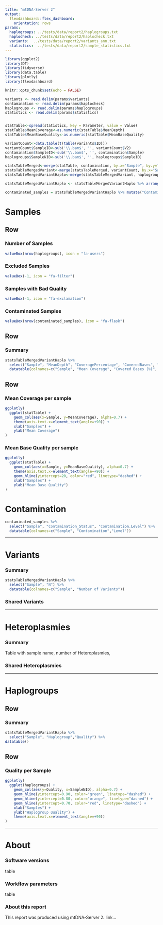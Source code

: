 ```yaml
---
title: "mtDNA-Server 2"
output:
  flexdashboard::flex_dashboard:
    orientation: rows
params:
  haplogroups: ../tests/data/report2/haplogroups.txt
  haplocheck: ../tests/data/report2/haplocheck.txt
  variants:  ../tests/data/report2/variants_ann.txt
  statistics:  ../tests/data/report2/sample_statistics.txt
---
```


```r
library(ggplot2)
library(DT)
library(tidyverse)
library(data.table)
library(plotly)
library(flexdashboard)

knitr::opts_chunk$set(echo = FALSE)
```

```r

variants <- read.delim(params$variants)
contamination <- read.delim(params$haplocheck)
haplogroups <- read.delim(params$haplogroups)
statistics <- read.delim(params$statistics)


statTable<-spread(statistics, key = Parameter, value = Value)
statTable$MeanCoverage<-as.numeric(statTable$MeanDepth)
statTable$MeanBaseQuality<-as.numeric(statTable$MeanBaseQuality)

variantCount<-data.table(t(table(variants$ID)))
variantCount$SampleID<-sub('\\.bam$', '', variantCount$V2)
contamination$SampleID<-sub('\\.bam$', '', contamination$Sample) 
haplogroups$SampleNID<-sub('\\.bam$', '', haplogroups$SampleID) 

statsTableMerged<-merge(statTable, contamination, by.x="Sample", by.y="SampleID")
statsTableMergedVariant<-merge(statsTableMerged, variantCount, by.x="Sample", by.y="SampleID")
statsTableMergedVariantHaplo<-merge(statsTableMergedVariant, haplogroups, by.x="Sample", by.y="SampleNID")

statsTableMergedVariantHaplo <- statsTableMergedVariantHaplo %>% arrange(Sample)

contaminated_samples = statsTableMergedVariantHaplo %>% mutate("Contamination_Status" = "Contamination.Status") %>% filter(Contamination_Status == "YES");


```


# Samples

Row
-----------------------------------------------------------------------

### Number of Samples

```r
valueBox(nrow(haplogroups), icon = "fa-users")
```

### Excluded Samples

```r
valueBox(-1, icon = "fa-filter")
```

### Samples with Bad Quality

```r
valueBox(-1, icon = "fa-exclamation")
```


### Contaminated Samples

```r
valueBox(nrow(contaminated_samples), icon = "fa-flask")
```



Row
-------------------------------------
    
    
### Summary

```r
statsTableMergedVariantHaplo %>%
  select("Sample", "MeanDepth", "CoveragePercentage", "CoveredBases", "MeanBaseQuality", "MeanMapQuality") %>%
  datatable(colnames=c("Sample", "Mean Coverage", "Covered Bases (%)", "Covered Bases", "Mean Base Quality", "Mean Mapping Quality"))
```

Row
-------------------------------------
    

### Mean Coverage per sample

```r
ggplotly(
  ggplot(statTable) +
    geom_col(aes(x=Sample, y=MeanCoverage), alpha=0.7) +
    theme(axis.text.x=element_text(angle=+90)) + 
    xlab("Samples") +
    ylab("Mean Coverage")
)
```

### Mean Base Quality per sample

```r
ggplotly(
  ggplot(statTable) +
    geom_col(aes(x=Sample, y=MeanBaseQuality), alpha=0.7) +
    theme(axis.text.x=element_text(angle=+90)) + 
    geom_hline(yintercept=20, color="red", linetype="dashed") +
    xlab("Samples") +
    ylab("Mean Base Quality")
)
```



# Contamination

```r
contaminated_samples %>%
  select("Sample", "Contamination_Status", "Contamination.Level") %>%
  datatable(colnames=c("Sample", "Contamination","Level"))
```

---

# Variants


### Summary

```r
statsTableMergedVariantHaplo %>%
  select("Sample", "N") %>%
  datatable(colnames=c("Sample", "Number of Variants"))
```

### Shared Variants


---

# Heteroplasmies


### Summary

Table with sample name, number of Heteroplasmies,

### Shared Heteroplasmies

---


# Haplogroups


Row
-------------------------------------

### Summary

```r
statsTableMergedVariantHaplo %>%
  select("Sample", "Haplogroup","Quality") %>%
datatable()
```

Row
-------------------------------------

### Quality per Sample

```r
ggplotly(
  ggplot(haplogroups) +
    geom_col(aes(y=Quality, x=SampleNID), alpha=0.7) +
    geom_hline(yintercept=0.90, color="green", linetype="dashed") +
    geom_hline(yintercept=0.80, color="orange", linetype="dashed") +
    geom_hline(yintercept=0.70, color="red", linetype="dashed") +
    xlab("Samples") +
    ylab("Haplogroup Quality") +
    theme(axis.text.x=element_text(angle=+90))
)
```



---

# About

### Software versions

table

### Workflow parameters

table

### About this report

This report was produced using mtDNA-Server 2. link...